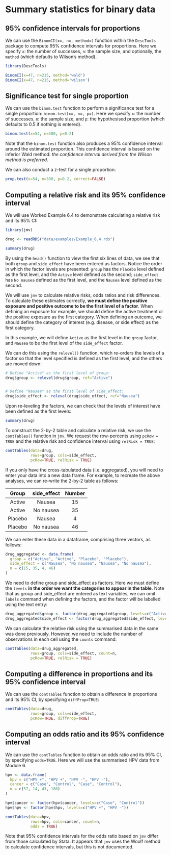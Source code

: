 # Summary statistics for binary data

## 95% confidence intervals for proportions
We can use the `BinomCI(x=, n=, method=)` function within the `DescTools` package to compute 95% confidence intervals for proportions. Here we specify `x`: the number of successes, `n`: the sample size, and optionally, the `method` (which defaults to Wilson's method).

```r
library(DescTools)

BinomCI(x=47, n=215, method='wald')
BinomCI(x=47, n=215, method='wilson')
```

## Significance test for single proportion
We can use the `binom.test` function to perform a significance test for a single proportion: `binom.test(x=, n=, p=)`. Here we specify `x`: the number of successes, `n`: the sample size, and `p`: the hypothesised proportion (which defaults to 0.5 if nothing is entered).

```r
binom.test(x=54, n=300, p=0.2)
```

Note that the `binom.test` function also produces a 95% confidence interval around the estimated proportion. This confidence interval is based on the inferior Wald method: *the confidence interval derived from the Wilson method is preferred*.

We can also conduct a z-test for a single proportion:

```r
prop.test(x=54, n=300, p=0.2, correct=FALSE)
```

## Computing a relative risk and its 95% confidence interval

We will use Worked Example 6.4 to demonstrate calculating a relative risk and its 95% CI:

```r
library(jmv)

drug <- readRDS("data/examples/Example_6.4.rds")

summary(drug)
```

By using the `head()` function to view the first six lines of data, we see that both `group` and `side_effect` have been entered as factors. Notice the order in which the factor levels are presented: `group` has the `Placebo` level defined as the first level, and the `Active` level defined as the second; `side_effect` has `No nausea` defined as the first level, and the `Nausea` level defined as the second.

We will use `jmv` to calculate relative risks, odds ratios and risk differences. To calculate these estimates correctly, **we must define the positive exposure and positive outcome to be the first level of a factor**. When defining an exposure for example, we should define the active treatment or the positive exposure as the first category. When defining an outcome, we should define the category of interest (e.g. disease, or side effect) as the first category.

In this example, we will define `Active` as the first level in the `group` factor, and `Nausea` to be the first level of the `side_effect` factor.

We can do this using the `relevel()` function, which re-orders the levels of a factor so that the level specified is defined as the first level, and the others are moved down:

```r
# Define "Active" as the first level of group:
drug$group <- relevel(drug$group, ref="Active")


# Define "Nausea" as the first level of side_effect:
drug$side_effect <- relevel(drug$side_effect, ref="Nausea")
```

Upon re-leveling the factors, we can check that the levels of interest have been defined as the first levels:

```r
summary(drug)
```

To construct the 2-by-2 table and calculate a relative risk, we use the `contTables()` function in `jmv`. We request the row-percents using `pcRow = TRUE` and the relative risk and confidence interval using `relRisk = TRUE`:

```r
contTables(data=drug, 
           rows=group, cols=side_effect, 
           pcRow=TRUE, relRisk = TRUE)
```

If you only have the cross-tabulated data (i.e. aggregated), you will need to enter your data into a new data frame. For example, to recreate the above analyses, we can re-write the 2-by-2 table as follows:

| Group | side_effect | Number |
|:------:|:------:|:------:|
| Active   | Nausea    | 15     |
| Active   | No nausea     | 35    |
| Placebo | Nausea    | 4     |
| Placebo | No nausea    | 46    |

We can enter these data in a dataframe, comprising three vectors, as follows:

```r
drug_aggregated <- data.frame(
  group = c("Active", "Active", "Placebo", "Placebo"),
  side_effect = c("Nausea", "No nausea", "Nausea", "No nausea"),
  n = c(15, 35, 4, 46)
)
```

We need to define group and side_effect as factors. Here we must define the `levels` **in the order we want the categories to appear in the table**. Note that as group and side_effect are entered as text variables, we can omit `labels` command when defining the factors, and the factor will be labelled using the text entry:

```r
drug_aggregated$group <- factor(drug_aggregated$group, levels=c("Active", "Placebo"))
drug_aggregated$side_effect <- factor(drug_aggregated$side_effect, levels=c("Nausea", "No nausea"))
```

We can calculate the relative risk using the summarised data in the same was done previously. However, we need to include the number of observations in each cell using the `counts` command:

```r
contTables(data=drug_aggregated,
           rows=group, cols=side_effect, count=n,
           pcRow=TRUE, relRisk = TRUE)
```

## Computing a difference in proportions and its 95% confidence interval

We can use the `contTables` function to obtain a difference in proportions and its 95% CI, by specifying `diffProp=TRUE`:

```r
contTables(data=drug, 
           rows=group, cols=side_effect, 
           pcRow=TRUE, diffProp=TRUE)
```

## Computing an odds ratio and its 95% confidence interval

We can use the `contTables` function to obtain an odds ratio and its 95% CI, by specifying `odds=TRUE`. Here we will use the summarised HPV data from Module 6.

```r
hpv <- data.frame(
  hpv = c("HPV +", "HPV +", "HPV -", "HPV -"),
  cancer = c("Case", "Control", "Case", "Control"),
  n = c(57, 14, 43, 186)
)

hpv$cancer <- factor(hpv$cancer, levels=c("Case", "Control"))
hpv$hpv <- factor(hpv$hpv, levels=c("HPV +", "HPV -"))

contTables(data=hpv, 
           rows=hpv, cols=cancer, count=n,
           odds = TRUE)
```

Note that 95% confidence intervals for the odds ratio based on `jmv` differ from those calculated by Stata. It appears that `jmv` uses the Woolf method to calculate confidence intervals, but this is not documented.
